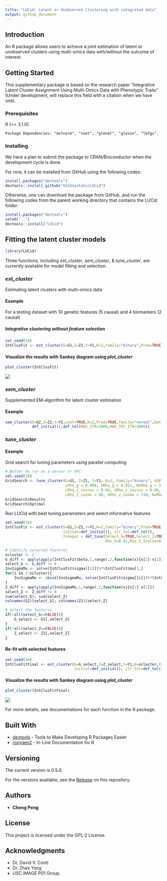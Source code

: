 ```yaml
---
title: "LUCid: Latent or Unobserved Clustering with integrated data"
output: github_document
---
```


## Introduction

An R package allows users to achieve a joint estimation of latent or unobserved clusters using multi-omics data with/without the outcome of interest.

## Getting Started

This supplementary package is based on the research paper "Integrative Latent Cluster Assignment Using Multi-Omics Data with Phenotypic Traits" (Under development, will replace this field with a citation when we have one). 

### Prerequisites

R (>= 3.1.0).

```
Package Dependencies: "mvtnorm", "nnet", "glmnet", "glasso", "lbfgs".
```

### Installing

We have a plan to submit the package to CRAN/Bioconductor when the development cycle is done.

For now, it can be installed from GitHub using the following codes:

```r
install.packages("devtools")
devtools::install_github("USCbiostats/LUCid")
```

Otherwise, one can download the package from GitHub, and run the following codes from the parent working directory that contains the LUCid folder:

```r
install.packages("devtools")
setwd("..")
devtools::install("LUCid")
```


## Fitting the latent cluster models

```r
library(LUCid)
```

Three functions, including *est_cluster*, *sem_cluster*, & *tune_cluster*, are currently available for model fitting and selection. 

### *est_cluster*

Estimating latent clusters with multi-omics data

#### Example

For a testing dataset with 10 genetic features (5 causal) and 4 biomarkers (2 causal)

##### Integrative clustering without feature selection

```r
set.seed(10)
IntClusFit <- est_cluster(G=G1,Z=Z1,Y=Y1,K=2,family="binary",Pred=TRUE)
```

#### Visualize the results with Sankey diagram using *plot_cluster*

```r
plot_cluster(IntClusFit)
```

![](README_files/figure-markdown_github/Sankey2.png)


### *sem_cluster*

Supplemented EM-algorithm for latent cluster estimation

#### Example

```r
sem_cluster(G=G2,Z=Z2,Y=Y2,useY=TRUE,K=2,Pred=TRUE,family="normal",Get_SE=TRUE,
            def_initial(),def_tol(MAX_ITR=1000,MAX_TOT_ITR=3000))
```

### *tune_cluster*

#### Example

Grid search for tuning parameters using parallel computing

```r
# Better be run on a server or HPC
set.seed(10)
GridSearch <- tune_cluster(G=G1, Z=Z1, Y=Y1, K=2, Family="binary", USEY = TRUE,
                           LRho_g = 0.008, URho_g = 0.012, NoRho_g = 3,
                           LRho_z_invcov = 0.04, URho_z_invcov = 0.06, NoRho_z_invcov = 3,
                           LRho_z_covmu = 90, URho_z_covmu = 110, NoRho_z_covmu = 2)
GridSearch$Results
GridSearch$Optimal
```

Run LUCid with best tuning parameters and select informative features
```r
set.seed(10)
IntClusFit <- est_cluster(G=G1,Z=Z1,Y=Y1,K=2,family="binary",Pred=TRUE,
                          initial=def_initial(), itr_tol=def_tol(),
                          tunepar = def_tune(Select_G=TRUE,Select_Z=TRUE,
                                             Rho_G=0.01,Rho_Z_InvCov=0.06,Rho_Z_CovMu=90))

# Identify selected features
ncluster <- 2
G_diff <- apply(apply(IntClusFit$beta,2,range),2,function(x){x[2]-x[1]})[-1]
select_G <- G_diff != 0
InvSigmaMu <- solve(IntClusFit$sigma[[1]])%*%IntClusFit$mu[1,]
for(i in 2:ncluster){
    InvSigmaMu <- cbind(InvSigmaMu, solve(IntClusFit$sigma[[i]])%*%IntClusFit$mu[i,])
}
Z_diff <- apply(apply(InvSigmaMu,1,range),2,function(x){x[2]-x[1]})
select_Z <- Z_diff != 0
sum(select_G); sum(select_Z)
colnames(G1)[select_G]; colnames(Z1)[select_Z]

# Select the features
if(!all(select_G==FALSE)){
    G_select <- G1[,select_G]
}
if(!all(select_Z==FALSE)){
    Z_select <- Z1[,select_Z]
}
```

#### Re-fit with selected features
```r
set.seed(10)
IntClusFitFinal <- est_cluster(G=G_select,Z=Z_select,Y=Y1,K=ncluster,family="binary",Pred=TRUE,
                               initial=def_initial(), itr_tol=def_tol(), tunepar = def_tune())
```

#### Visualize the results with Sankey diagram using *plot_cluster*

```r
plot_cluster(IntClusFitFinal)
```

![](README_files/figure-markdown_github/Sankey1.png)

For more details, see documentations for each function in the R package.


## Built With

* [devtools](https://cran.r-project.org/web/packages/devtools/index.html) - Tools to Make Developing R Packages Easier
* [roxygen2](https://cran.r-project.org/web/packages/roxygen2/index.html) - In-Line Documentation for R

## Versioning

The current version is 0.5.0.

For the versions available, see the [Release](https://github.com/USCbiostats/LUCid/releases) on this repository. 

## Authors

* **Cheng Peng**

## License

This project is licensed under the GPL-2 License.

## Acknowledgments

* Dr. David V. Conti
* Dr. Zhao Yang
* USC IMAGE P01 Group.

